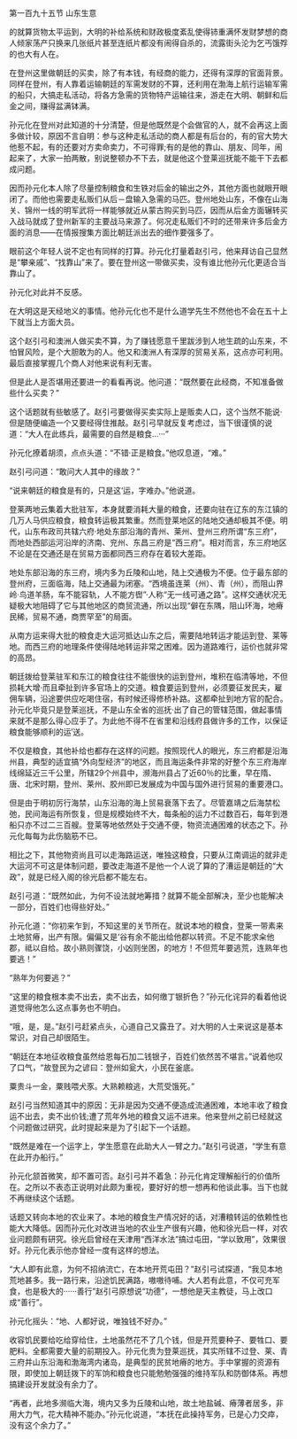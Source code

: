 

第一百九十五节 山东生意

的就算货物太平运到，大明的补给系统和财政极度紊乱使得铈重满怀发财梦想的商人倾家荡产只换来几张纸片甚至连纸片都没有闹得自杀的，流露街头沦为乞丐饿殍的也大有人在。

在登州这里做朝廷的买卖，除了有本钱，有经商的能力，还得有深厚的官面背景。同样在登州，有人靠着运输朝廷的军需发财的不算，还利用在渤海上航行运输军需的船只，大搞走私活动，将各方急需的货物特产运输往来，游走在大明、朝鲜和后金之间，赚得盆满钵满。

孙元化在登州对此知道的十分清楚，但是他既然是个会做官的人，就不会再这上面多做计较，原因不言自明：参与这种走私活动的商人都是有后台的，有的官大势大他惹不起，有的还要对方卖命卖力，不可得罪;有的是他的靠山、朋友、同年，闹起来了，大家一拍两散，别说整顿办不下去，就是他这个登莱巡抚能不能干下去都成问题。

因而孙元化本人除了尽量控制粮食和生铁对后金的输出之外，其他方面也就眼开眼闭了。而他也需要走私贩们从后－盘输入急需的马匹。登州地处山东，不像在山海关、锦州一线的明军武将一样能够就近从蒙古购买到马匹，因而从后金方面辗转买入战马就成了登州新军的主要战马来源了。何况走私贩们不时的还带来许多后金方面的消息——在情报搜集方面比朝廷派出去的细作要强多了。

眼前这个年轻人说不定也有同样的打算。孙元化打量着赵引弓，他来拜访自己显然是“攀亲戚”、“找靠山”来了。要在登州这一带做买卖，没有谁比他孙元化更适合当靠山了。

孙元化对此并不反感。

在大明这是天经地义的事情。他孙元化也不是什么道学先生不然他也不会在五十上下就当上方面大员。

这个赵引弓和澳洲人做买卖不算，为了赚钱愿意千里跋涉到人地生疏的山东来，不怕冒风险，是个大胆敢为的人。他又和澳洲人有深厚的贸易关系，这点亦可利用。最后直接掌握几个商人对他来说有利无害。

但是此人是否堪用还要进一的看看再说。他问道：“既然要在此经商，不知准备做些什么买卖？”

这个话题就有些敏感了。赵引弓要做得买卖实际上是贩卖人口，这个当然不能说·但是随便编造一个又要经得住推敲。赵引弓早就反复考虑过，当下很谨慎的说道：“大人在此练兵，最需要的自然是粮食…···”

孙元化撩着胡须，点点头道：“不错·正是粮食。”他叹息道，“难。”

赵引弓问道：“敢问大人其中的缘故？”

“说来朝廷的粮食是有的，只是这‘运，字难办。”他说道。

登莱两地云集着大批驻军，本身就要消耗大量的粮食，还要向驻在辽东的东江镇的几万人马供应粮食，粮食转运极其繁重。然而登莱地区的陆地交通却极其不便。明代，山东布政司共辖六府·地处东部沿海的青州、莱州、登州三府所谓“东三府”，而地处西部运河沿岸的济南、兖州、东昌三府是“西三府”。相对而言，东三府地区不论是在交通还是在贸易方面都同西三府存在着较大差距。

地处东部沿海的东三府，境内多为丘陵和山地，陆上交通极为不便。位于最东部的登州府，三面临海，陆上交通最为闭塞。“西境虽连莱（州）、青（州），而阻山界岭·鸟道羊肠，车不能容轨，人不能方辔”·人称“无一线可通之路”。这样交通状况无疑极大地阻碍了它与其他地区的商贸流通，所以出现“僻在东隅，阻山环海，地瘠民稀，贸易不通，商贾罕至”的局面。

从南方运来得大批的粮食走大运河抵达山东之后，需要陆地转运才能运到登、莱等地。而西三府的地理条件使得陆地转运非常之困难。因为道路难行，运价也就非常的高昂。

朝廷拨给登莱驻军和东江的粮食往往不能很快的运到登州，堆积在临清等地，不但损耗大增·而且牵扯到许多官场上的交道。粮食要运到登州，必须要征发民夫，雇佣车辆，沿途要供应吃喝住宿，有时候还得修桥补路。这都牵扯到地方官的配合。孙元化毕竟只是登莱巡抚，不是山东全省的巡抚·出了自己的管辖范围，做起事情来就不是那么得心应手了。为此他不得不在省里和沿线府县做许多的工作，以保证粮食能够顺利的运′送。

不仅是粮食，其他补给也都存在这样的问题。按照现代人的眼光，东三府都是沿海州县，典型的适宜搞“外向型经济”的地区，而且海运条件非常的好整个东三府海岸线绵延近三千公里，所辖29个州县中，濒海州县占了近60％的比重，早在隋、唐、北宋时期，登州、莱州、胶州即已发展成为中国与国外进行贸易的重要港口。

但是由于明初厉行海禁，山东沿海的海上贸易衰落下去了。尽管嘉靖之后海禁松弛，民间海运有所恢复，但是规模始终不大，每条船的运力不过数百石，每年到港船只亦不过二三百艘。登莱等地依然处于交通不便，物资流通困难的状态之下。孙元化每每为此伤脑筋不已。

相比之下，其他物资尚且可以走海路运送，唯独这粮食，只要从江南调运的就非走大运河不可这是体制问题，要改走海道不是他一个人说了算的了漕运是朝廷的“大政”，就是已经入阁的徐光启都不能左右。

赵引弓道：“既然如此，为何不设法就地筹措？就算不能全部解决，至少也能解决一部分，百姓们也得些好处。”

孙元化道：“你初来乍到，不知这里的关节所在。就说本地的粮食，登莱一带素来土地贫瘠，出产有限。偏偏又是‘谷有余不能出给他郡以转资。不足不能求籴他郡，祗以自给。故小熟则骤饶，小凶则坐困，的地方！不但荒年要逃荒，连熟年也要逃！”

“熟年为何要逃？”

“这里的粮食根本卖不出去，卖不出去，如何缴丁银折色？”孙元化诧异的看着他说道觉得他怎么这点事务也不明白。

“哦，是，是。”赵引弓赶紧点头，心道自己又露丑了。对大明的人士来说这是基本常识，对自己却很陌生。

“朝廷在本地征收粮食虽然给恩每石加二钱银子，百姓们依然苦不堪言。”说着他叹了口气，“故登民为之谚曰：登州如瓮大，小民在釜底。

粟贵斗一金，粟贱喂犬豕。大熟赖粮逃，大荒受饿死。”

赵引弓当然知道其中的原因：无非是因为交通不便造成流通困难，本地丰收了粮食运不出去，卖不出价钱;遭了荒年外地的粮食又运不进来。他来登州之前已经就这个问题做过研究，此时提起来是为了引起下一个话题。

“既然是难在一个运字上，学生愿意在此助大人一臂之力。”赵引弓说道，“学生有意在此开办船行。”

孙元化颔首微笑，却不置可否。赵引弓并不着急：孙元化肯定理解船行的价值所在。之所以不表态正说明对此颇为重视，要好好的想一想再和他谈此事。当下也就不再继续这个话题。

话题又转向本地的农业来了。本地的粮食生产情况好的话，对漕粮转运的依赖性也能大大降低。因而孙元化对改进当地的农业生产很有兴趣，他和徐光启一样，对农业问题颇有研究。徐光启曾经在天津用“西洋水法”搞过屯田，“学以致用”，效果很好。孙元化表示他亦曾经一度有这样的想法。

“大人即有此意，为何不招纳流亡，在本地开荒屯田？”赵引弓试探道，“我见本地荒地甚多。我一路行来，沿途饥民满路，嗷嗷待哺。大人若有此意，不仅可充军食，也是极大的······善行”赵引弓原想说“功德”，一想他是天主教徒，马上改口成“善行”。

孙元化摇头：“地、人都好说，唯独钱不好办。”

收容饥民要给吃给穿给住，土地虽然花不了几个钱，但是开荒要种子、要牲口、要肥料。全都需要大量的前期投入。孙元化贵为登莱巡抚，其实所辖不过登、莱、青三府并山东沿海和渤海湾内诸岛，是典型的民贫地瘠的地方。手中掌握的资源有限，即使加上朝廷拨下的军饷和粮食也只能勉勉强强的维持军队和防御体系。再想搞建设开发就没有余力了。

“再者，此地多濒临大海，境内又多为丘陵和山地，故土地盐碱、瘠薄者居多，非用大力气，花大精神不能办。”孙元化说道，“本抚在此操持军务，已是心力交瘁，没有这个余力了。”

